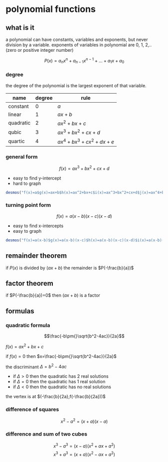 # polynomial functions

## what is it

a polynomial can have constants, variables and exponents, but never division by a variable. exponents of variables in polynomial are 0, 1, 2,.. (zero or positive integer number)

$$P(x)=a_nx^n+a_{n-1}x^{n-1}+...+a_1x+a_0$$

### degree

the degree of the polynomial is the largest exponent of that variable.

| name      | degree | rule                  |
| --------- | ------ | --------------------- |
| constant  | 0      | $a$                   |
| linear    | 1      | $ax+b$                |
| quadratic | 2      | $ax^2+bx+c$           |
| qubic     | 3      | $ax^3+bx^2+cx+d$      |
| quartic   | 4      | $ax^4+bx^3+cx^2+dx+e$ |

### general form

$$f(x)=ax^3+bx^2+cx+d$$

- easy to find y-intercept
- hard to graph

```{r echo=FALSE}
desmos("f(x)=a$g(x)=ax+b$h(x)=ax^2+bx+c$i(x)=ax^3+bx^2+cx+d$j(x)=ax^4+bx^3+cx^2+dx+e$a=-2$b=4$c=-2$d=3$e=-3")
```

### turning point form

$$f(x)=a(x-b)(x-c)(x-d)$$

- easy to find x-intercepts
- easy to graph

```{r echo=FALSE}
desmos("f(x)=a(x-b)$g(x)=a(x-b)(x-c)$h(x)=a(x-b)(x-c)(x-d)$i(x)=a(x-b)(x-c)(x-d)(x-e)$a=-2$b=0$c=-3$d=-4$e=-1")
```

## remainder theorem

if $P(x)$ is divided by $(ax+b)$ the remainder is $P(-\frac{b}{a})$

## factor theorem

if $P(-\frac{b}{a})=0$ then $(ax+b)$ is a factor

## formulas

### quadratic formula

$$\frac{-b\pm{}\sqrt{b^2-4ac}}{2a}$$

$f(x)=ax^2+bx+c$

if $f(x)=0$ then $x=\frac{-b\pm{}\sqrt{b^2-4ac}}{2a}$

the discriminant $\Delta=b^2-4ac$

- if $\Delta>0$ then the quadratic has 2 real solutions
- if $\Delta=0$ then the quadratic has 1 real solution
- if $\Delta<{}0$ then the quadratic has no real solutions

the vertex is at $(-\frac{b}{2a},f(-\frac{b}{2a}))$

### difference of squares

$$x^2-a^2=(x+a)(x-a)$$

### difference and sum of two cubes

$$x^3-a^3=(x-a)(x^2+ax+a^2)$$
$$x^3+a^3=(x+a)(x^2-ax+a^2)$$